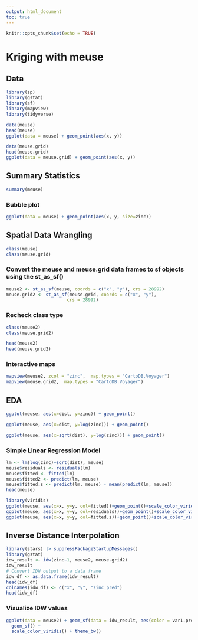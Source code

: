 ```yaml
---
output: html_document
toc: true
---
```


```r
knitr::opts_chunk$set(echo = TRUE)
```

# Kriging with meuse

## Data

```r
library(sp)
library(gstat)
library(sf)
library(mapview)
library(tidyverse)
```

```r
data(meuse)
head(meuse)
ggplot(data = meuse) + geom_point(aes(x, y))
```

```r
data(meuse.grid)
head(meuse.grid)
ggplot(data = meuse.grid) + geom_point(aes(x, y))
```





## Summary Statistics

```r
summary(meuse)
```

### Bubble plot

```r
ggplot(data = meuse) + geom_point(aes(x, y, size=zinc))
```

## Spatial Data Wrangling

```r
class(meuse)
class(meuse.grid)
```

### Convert the meuse and meuse.grid data frames to sf objects using the st_as_sf()

```r
meuse2 <- st_as_sf(meuse, coords = c("x", "y"), crs = 28992)
meuse.grid2 <- st_as_sf(meuse.grid, coords = c("x", "y"),
                       crs = 28992)
```

### Recheck class type

```r
class(meuse2)
class(meuse.grid2)
```

```r
head(meuse2)
head(meuse.grid2)
```

### Interactive maps 

```r
mapview(meuse2, zcol = "zinc",  map.types = "CartoDB.Voyager")
mapview(meuse.grid2,  map.types = "CartoDB.Voyager")
```

## EDA

```r
ggplot(meuse, aes(x=dist, y=zinc)) + geom_point()
```

```r
ggplot(meuse, aes(x=dist, y=log(zinc))) + geom_point()
```

```r
ggplot(meuse, aes(x=sqrt(dist), y=log(zinc))) + geom_point()
```

### Simple Linear Regression Model

```r
lm <- lm(log(zinc)~sqrt(dist), meuse)
meuse$residuals <- residuals(lm)
meuse$fitted <- fitted(lm) 
meuse$fitted2 <- predict(lm, meuse) 
meuse$fitted.s <- predict(lm, meuse) - mean(predict(lm, meuse))
head(meuse)
```

```r
library(viridis)
ggplot(meuse, aes(x=x, y=y, col=fitted))+geom_point()+scale_color_viridis()
ggplot(meuse, aes(x=x, y=y, col=residuals))+geom_point()+scale_color_viridis()
ggplot(meuse, aes(x=x, y=y, col=fitted.s))+geom_point()+scale_color_viridis()
```

## Inverse Distance Interpolation

```r
library(stars) |> suppressPackageStartupMessages()
library(gstat)
idw_result <- idw(zinc~1, meuse2, meuse.grid2)
idw_result
# Convert IDW output to a data frame
idw_df <- as.data.frame(idw_result)
head(idw_df)
colnames(idw_df) <- c("x", "y", "zinc_pred")
head(idw_df)

```

### Visualize IDW values

```r
ggplot(data = meuse2) + geom_sf(data = idw_result, aes(color = var1.pred)) +
  geom_sf() +
  scale_color_viridis() + theme_bw()
```